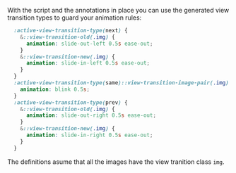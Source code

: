 With the script and the annotations in place you can use the generated view transition types to guard your animation rules:

```css
  :active-view-transition-type(next) {
    &::view-transition-old(.img) {
      animation: slide-out-left 0.5s ease-out;
    }
    &::view-transition-new(.img) {
      animation: slide-in-left 0.5s ease-out;
    }
  }
  :active-view-transition-type(same)::view-transition-image-pair(.img) {
    animation: blink 0.5s;
  }
  :active-view-transition-type(prev) {
    &::view-transition-old(.img) {
      animation: slide-out-right 0.5s ease-out;
    }
    &::view-transition-new(.img) {
      animation: slide-in-right 0.5s ease-out;
    }
  }
```
The definitions asume that all the images have the view tranition class `img`.